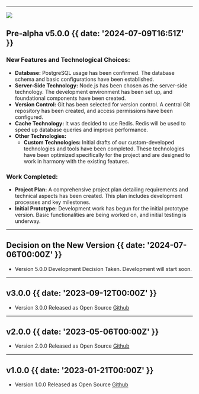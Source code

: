 

---

![](@/images/v5.png)

## Pre-alpha v5.0.0 {{  date: '2024-07-09T16:51Z' }}

### <SparkleIcon /> New Features and Technological Choices:
- **Database:** PostgreSQL usage has been confirmed. The database schema and basic configurations have been established.
- **Server-Side Technology:** Node.js has been chosen as the server-side technology. The development environment has been set up, and foundational components have been created.
- **Version Control:** Git has been selected for version control. A central Git repository has been created, and access permissions have been configured.
- **Cache Technology:** It was decided to use Redis. Redis will be used to speed up database queries and improve performance.
- **Other Technologies:**
  - **Custom Technologies:** Initial drafts of our custom-developed technologies and tools have been completed. These technologies have been optimized specifically for the project and are designed to work in harmony with the existing features.

### <SparkleIcon /> Work Completed:
- **Project Plan:** A comprehensive project plan detailing requirements and technical aspects has been created. This plan includes development processes and key milestones.
- **Initial Prototype:** Development work has begun for the initial prototype version. Basic functionalities are being worked on, and initial testing is underway.

---

## Decision on the New Version {{  date: '2024-07-06T00:00Z' }}

- Version 5.0.0 Development Decision Taken. Development will start soon.

---

## v3.0.0 {{  date: '2023-09-12T00:00Z' }}

- Version 3.0.0 Released as Open Source [Github](https://github.com/fastuptime/SpeedSmm_v3)

---

## v2.0.0 {{  date: '2023-05-06T00:00Z' }}

- Version 2.0.0 Released as Open Source [Github](https://github.com/fastuptime/SpeedSmm_V2)

---

## v1.0.0 {{  date: '2023-01-21T00:00Z' }}

- Version 1.0.0 Released as Open Source [Github](https://github.com/fastuptime/SpeedSmm_V1_Kaynak_Kodlari)
